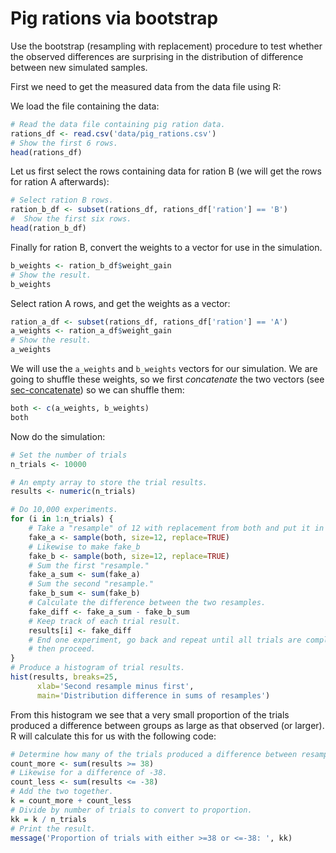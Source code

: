 # Pig rations via bootstrap


Use the bootstrap (resampling with replacement) procedure to test
whether the observed differences are surprising in the distribution of
difference between new simulated samples.

First we need to get the measured data from the data file using R:

We load the file containing the data:

```r
# Read the data file containing pig ration data.
rations_df <- read.csv('data/pig_rations.csv')
# Show the first 6 rows.
head(rations_df)
```

Let us first select the rows containing data for ration B (we will get
the rows for ration A afterwards):

```r
# Select ration B rows.
ration_b_df <- subset(rations_df, rations_df['ration'] == 'B')
#  Show the first six rows.
head(ration_b_df)
```

Finally for ration B, convert the weights to a vector for use in the
simulation.

```r
b_weights <- ration_b_df$weight_gain
# Show the result.
b_weights
```

Select ration A rows, and get the weights as a vector:

```r
ration_a_df <- subset(rations_df, rations_df['ration'] == 'A')
a_weights <- ration_a_df$weight_gain
# Show the result.
a_weights
```

We will use the `a_weights` and `b_weights` vectors for our simulation.
We are going to shuffle these weights, so we first *concatenate* the two
vectors (see <a href="#sec-concatenate" class="quarto-xref"><span
class="quarto-unresolved-ref">sec-concatenate</span></a>) so we can
shuffle them:

```r
both <- c(a_weights, b_weights)
both
```

Now do the simulation:

```r
# Set the number of trials
n_trials <- 10000

# An empty array to store the trial results.
results <- numeric(n_trials)

# Do 10,000 experiments.
for (i in 1:n_trials) {
    # Take a "resample" of 12 with replacement from both and put it in fake_a
    fake_a <- sample(both, size=12, replace=TRUE)
    # Likewise to make fake_b
    fake_b <- sample(both, size=12, replace=TRUE)
    # Sum the first "resample."
    fake_a_sum <- sum(fake_a)
    # Sum the second "resample."
    fake_b_sum <- sum(fake_b)
    # Calculate the difference between the two resamples.
    fake_diff <- fake_a_sum - fake_b_sum
    # Keep track of each trial result.
    results[i] <- fake_diff
    # End one experiment, go back and repeat until all trials are complete,
    # then proceed.
}
# Produce a histogram of trial results.
hist(results, breaks=25,
      xlab='Second resample minus first',
      main='Distribution difference in sums of resamples')
```

From this histogram we see that a very small proportion of the trials
produced a difference between groups as large as that observed (or
larger). R will calculate this for us with the following code:

```r
# Determine how many of the trials produced a difference between resamples.
count_more <- sum(results >= 38)
# Likewise for a difference of -38.
count_less <- sum(results <= -38)
# Add the two together.
k = count_more + count_less
# Divide by number of trials to convert to proportion.
kk = k / n_trials
# Print the result.
message('Proportion of trials with either >=38 or <=-38: ', kk)
```
